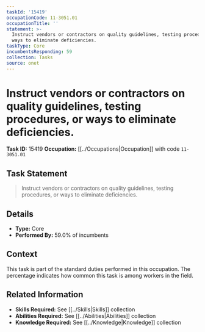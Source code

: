 ```yaml
---
taskId: '15419'
occupationCode: 11-3051.01
occupationTitle: ''
statement: >-
  Instruct vendors or contractors on quality guidelines, testing procedures, or
  ways to eliminate deficiencies.
taskType: Core
incumbentsResponding: 59
collection: Tasks
source: onet
---
```

# Instruct vendors or contractors on quality guidelines, testing procedures, or ways to eliminate deficiencies.

**Task ID:** 15419
**Occupation:** [[../Occupations|Occupation]] with code `11-3051.01`

## Task Statement

> Instruct vendors or contractors on quality guidelines, testing procedures, or ways to eliminate deficiencies.

## Details

- **Type:** Core
- **Performed By:** 59.0% of incumbents

## Context

This task is part of the standard duties performed in this occupation. The percentage indicates how common this task is among workers in the field.

## Related Information

- **Skills Required:** See [[../Skills|Skills]] collection
- **Abilities Required:** See [[../Abilities|Abilities]] collection
- **Knowledge Required:** See [[../Knowledge|Knowledge]] collection
